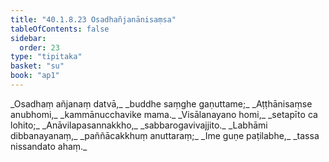 ```yaml
---
title: "40.1.8.23 Osadhañjanānisaṃsa"
tableOfContents: false
sidebar:
  order: 23
type: "tipitaka"
basket: "su"
book: "ap1"
---
```



<DynamicBreadcrumb />

<Division number="151" book="ap1" bookNo="20" page="364">

<Paragraph number="4448" type="verses" book="ap1">
_Osadhaṃ añjanaṃ datvā,_  
_buddhe saṃghe gaṇuttame;_  
_Aṭṭhānisaṃse anubhomi,_  
_kammānucchavike mama._  

</Paragraph>

</Division>
<Division number="152" book="ap1" bookNo="20" page="364">

<Paragraph number="4449" type="verses" book="ap1">
_Visālanayano homi,_  
_setapīto ca lohito;_  
_Anāvilapasannakkho,_  
_sabbarogavivajjito._  

</Paragraph>

</Division>
<Division number="153" book="ap1" bookNo="20" page="364">

<Paragraph number="4450" type="verses" book="ap1">
_Labhāmi dibbanayanaṃ,_  
_paññācakkhuṃ anuttaraṃ;_  
_Ime guṇe paṭilabhe,_  
_tassa nissandato ahaṃ._
</Paragraph>
</Division>